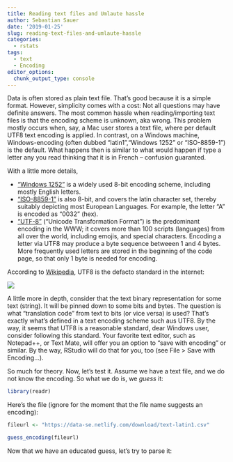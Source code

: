 ```yaml
---
title: Reading text files and Umlaute hassle
author: Sebastian Sauer
date: '2019-01-25'
slug: reading-text-files-and-umlaute-hassle
categories:
  - rstats
tags:
  - text
  - Encoding
editor_options: 
  chunk_output_type: console
---
```



Data is often stored as plain text file. That's good because it is a simple format. However, simplicity comes with a cost: Not all questions may have definite answers. The most common hassle when reading/importing text files is that the encoding scheme is unknown, aka wrong. This problem mostly occurs when, say, a Mac user stores a text file, where per default UTF8 text encoding is applied. In contrast, on a Windows machine, Windows-encoding (often dubbed "latin1","Windows 1252"  or "ISO-8859-1") is the default. What happens then is similar to what would happen if type a letter any you read thinking that it is in French -- confusion guaranted.

With a little more details,

- ["Windows 1252"](https://en.wikipedia.org/wiki/Windows-1252) is a widely used 8-bit encoding scheme, including mostly English letters.
- ["ISO-8859-1"](https://en.wikipedia.org/wiki/ISO/IEC_8859-1) is also 8-bit, and covers the latin character set, thereby suitably depicting most European Languages. For example, the letter "A" is encoded as "0032" (hex).
- ["UTF-8"](https://en.wikipedia.org/wiki/UTF-8) ("Unicode Transformation Format") is the predominant encoding in the WWW; it covers more than 100 scripts (languages) from all over the world, including emojis, and special characters. Encoding a letter via UTF8 may produce a byte sequence betweeen 1 and 4 bytes. More frequently used letters are stored in the beginning of the code page, so that only 1 byte is needed for encoding.

According to [Wikipedia](), UTF8 is the defacto standard in the internet:

![](https://en.wikipedia.org/wiki/File:Utf8webgrowth.svg)

A little more in depth, consider that the text binary representation for some text (string). It will be pinned down to some bits and bytes. The question is what "translation code" from text to bits (or vice versa) is used? That's exactly what's defined in a text encoding scheme such aus UTF8. By the way, it seems that UTF8 is a reasonable standard, dear Windows user, consider following this standard. Your favorite text editor, such as Notepad++, or Text Mate, will offer you an option to "save with encoding" or similar. By the way, RStudio will do that for you, too (see File > Save with Encoding...).


So much for theory. Now, let's test it. Assume we have a text file, and we do not know the encoding. So what we do is, we *guess* it:


```r
library(readr)
```

Here's the file (ignore for the moment that the file name suggests an encoding):

```r
fileurl <- "https://data-se.netlify.com/download/text-latin1.csv"
```


```r
guess_encoding(fileurl)
```


Now that we have an educated guess, let's try to parse it:


```r

```

